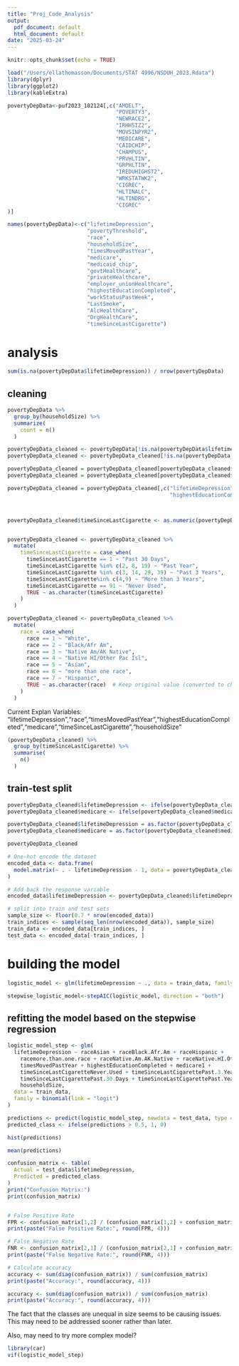 ```yaml
---
title: "Proj_Code_Analysis"
output:
  pdf_document: default
  html_document: default
date: "2025-03-24"
---
```


```r
knitr::opts_chunk$set(echo = TRUE)
```

```r
load("/Users/ellathomasson/Documents/STAT 4996/NSDUH_2023.Rdata")
library(dplyr)
library(ggplot2)
library(kableExtra)
```

```r
povertyDepData<-puf2023_102124[,c("AMDELT",
                                  "POVERTY3", 
                                  "NEWRACE2",
                                  "IRHHSIZ2",
                                  "MOVSINPYR2",
                                  "MEDICARE",
                                  "CAIDCHIP",
                                  "CHAMPUS",
                                  "PRVHLTIN",
                                  "GRPHLTIN",
                                  "IREDUHIGHST2",
                                  "WRKSTATWK2", 
                                  "CIGREC", 
                                  "HLTINALC", 
                                  "HLTINDRG", 
                                  "CIGREC"
)]

names(povertyDepData)<-c("lifetimeDepression",
                         "povertyThreshold",
                         "race",
                         "householdSize",
                         "timesMovedPastYear",
                         "medicare",
                         "medicaid_chip",
                         "govtHealthcare",
                         "privateHealthcare",
                         "employer_unionHealthcare",
                         "highestEducationCompleted",
                         "workStatusPastWeek",
                         "LastSmoke", 
                         "AlcHealthCare",
                         "DrgHealthCare", 
                         "timeSinceLastCigarette")
```


# analysis


```r
sum(is.na(povertyDepData$lifetimeDepression)) / nrow(povertyDepData)
```


## cleaning 

```r
povertyDepData %>%
  group_by(householdSize) %>%
  summarize(
    count = n()
  )
```


```r
povertyDepData_cleaned <- povertyDepData[!is.na(povertyDepData$lifetimeDepression), ]
povertyDepData_cleaned <- povertyDepData_cleaned[!is.na(povertyDepData_cleaned$householdSize), ]

povertyDepData_cleaned = povertyDepData_cleaned[povertyDepData_cleaned$timesMovedPastYear < 4,]
povertyDepData_cleaned = povertyDepData_cleaned[povertyDepData_cleaned$medicare < 3,]

povertyDepData_cleaned = povertyDepData_cleaned[,c("lifetimeDepression","race","timesMovedPastYear",
                                                   "highestEducationCompleted","medicare","timeSinceLastCigarette","householdSize")]



povertyDepData_cleaned$timeSinceLastCigarette <- as.numeric(povertyDepData_cleaned$timeSinceLastCigarette)


povertyDepData_cleaned <- povertyDepData_cleaned %>%
  mutate(
    timeSinceLastCigarette = case_when(
      timeSinceLastCigarette == 1 ~ "Past 30 Days",
      timeSinceLastCigarette %in% c(2, 8, 19) ~ "Past Year",
      timeSinceLastCigarette %in% c(3, 14, 29, 39) ~ "Past 3 Years", 
      timeSinceLastCigarette%in% c(4,9) ~ "More than 3 Years",
      timeSinceLastCigarette == 91 ~ "Never Used",
      TRUE ~ as.character(timeSinceLastCigarette)  
    )
  )

povertyDepData_cleaned <- povertyDepData_cleaned %>%
  mutate(
    race = case_when(
      race == 1 ~ "White",
      race == 2 ~ "Black/Afr Am",
      race == 3 ~ "Native Am/AK Native", 
      race == 4 ~ "Native HI/Other Pac Isl",
      race == 5 ~ "Asian",
      race == 6 ~ "more than one race",
      race == 7 ~ "Hispanic",
      TRUE ~ as.character(race)  # Keep original value (converted to character)
    )
  )

```

Current Explan Variables: "lifetimeDepression","race","timesMovedPastYear","highestEducationCompleted","medicare","timeSinceLastCigarette","householdSize"


```r
(povertyDepData_cleaned) %>%
  group_by(timeSinceLastCigarette) %>%
  summarise(
    n()
  )
```


## train-test split 

```r
povertyDepData_cleaned$lifetimeDepression <- ifelse(povertyDepData_cleaned$lifetimeDepression == 1, 1, 0) # 1 is "has had depression"
povertyDepData_cleaned$medicare <- ifelse(povertyDepData_cleaned$medicare == 1, 1, 0) # 1 is "covered by medicare" 

povertyDepData_cleaned$lifetimeDepression = as.factor(povertyDepData_cleaned$lifetimeDepression)
povertyDepData_cleaned$medicare = as.factor(povertyDepData_cleaned$medicare)

povertyDepData_cleaned

```


```r

# One-hot encode the dataset 
encoded_data <- data.frame(
  model.matrix(~ . - lifetimeDepression - 1, data = povertyDepData_cleaned)
)

# Add back the response variable
encoded_data$lifetimeDepression <- povertyDepData_cleaned$lifetimeDepression

# split into train and test sets
sample_size <- floor(0.7 * nrow(encoded_data))
train_indices <- sample(seq_len(nrow(encoded_data)), sample_size)
train_data <- encoded_data[train_indices, ]
test_data <- encoded_data[-train_indices, ]


```


# building the model

```r

logistic_model <- glm(lifetimeDepression ~ ., data = train_data, family = "binomial")

```


```r
stepwise_logistic_model<-stepAIC(logistic_model, direction = "both")
```


## refitting the model based on the stepwise regression

```r
logistic_model_step <- glm(
  lifetimeDepression ~ raceAsian + raceBlack.Afr.Am + raceHispanic + 
    racemore.than.one.race + raceNative.Am.AK.Native + raceNative.HI.Other.Pac.Isl + 
    timesMovedPastYear + highestEducationCompleted + medicare1 + 
    timeSinceLastCigaretteNever.Used + timeSinceLastCigarettePast.3.Years + 
    timeSinceLastCigarettePast.30.Days + timeSinceLastCigarettePast.Year + 
    householdSize,  
  data = train_data, 
  family = binomial(link = "logit")
)
```



```r
predictions <- predict(logistic_model_step, newdata = test_data, type = "response")
predicted_class <- ifelse(predictions > 0.5, 1, 0)

hist(predictions)

mean(predictions)
```


```r
confusion_matrix <- table(
  Actual = test_data$lifetimeDepression, 
  Predicted = predicted_class
)
print("Confusion Matrix:")
print(confusion_matrix)


# False Positive Rate
FPR <- confusion_matrix[1,2] / (confusion_matrix[1,2] + confusion_matrix[1,1])
print(paste("False Positive Rate:", round(FPR, 4)))

# False Negative Rate
FNR <- confusion_matrix[2,1] / (confusion_matrix[2,1] + confusion_matrix[2,2])
print(paste("False Negative Rate:", round(FNR, 4)))

# Calculate accuracy
accuracy <- sum(diag(confusion_matrix)) / sum(confusion_matrix)
print(paste("Accuracy:", round(accuracy, 4)))
```

```r
accuracy <- sum(diag(confusion_matrix)) / sum(confusion_matrix)
print(paste("Accuracy:", round(accuracy, 4))) 
```


The fact that the classes are unequal in size seems to be causing issues. This may need to be addressed sooner rather than later. 

Also, may need to try more complex model? 

```r
library(car)
vif(logistic_model_step)
```


